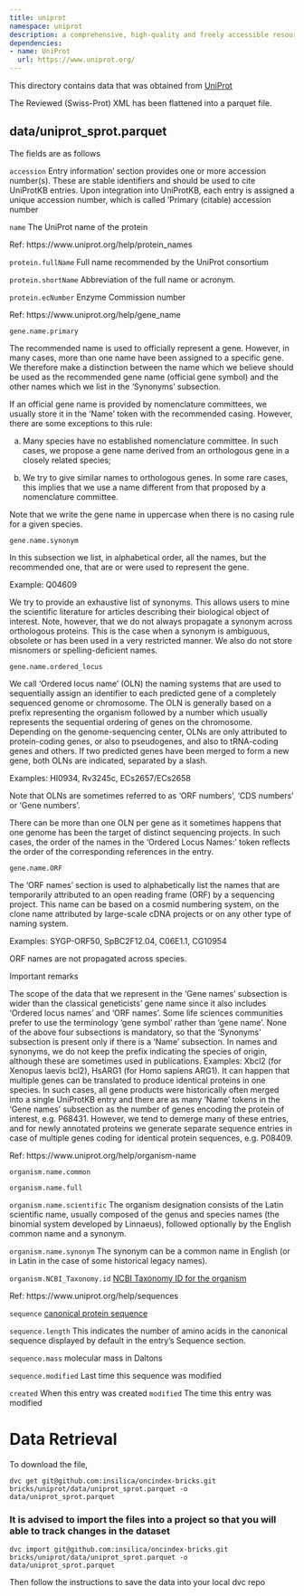 ```yaml
---
title: uniprot
namespace: uniprot
description: a comprehensive, high-quality and freely accessible resource of protein sequence and functional information.
dependencies:
- name: UniProt
  url: https://www.uniprot.org/
---
```


This directory contains data that was obtained from [UniProt](https://www.uniprot.org)

The Reviewed (Swiss-Prot) XML has been flattened into a parquet file. 

## data/uniprot_sprot.parquet

The fields are as follows

`accession`
Entry information' section provides one or more accession number(s). 
These are stable identifiers and should be used to cite UniProtKB entries. 
Upon integration into UniProtKB, each entry is assigned a unique accession number, 
which is called 'Primary (citable) accession number

`name`
The UniProt name of the protein

Ref: https://www.uniprot.org/help/protein_names

`protein.fullName`
Full name recommended by the UniProt consortium

`protein.shortName`
Abbreviation of the full name or acronym.

`protein.ecNumber`
Enzyme Commission number

Ref: https://www.uniprot.org/help/gene_name

`gene.name.primary`

The recommended name is used to officially represent a gene. However, in many cases, more than one name have been assigned to a specific gene. We therefore make a distinction between the name which we believe should be used as the recommended gene name (official gene symbol) and the other names which we list in the 'Synonyms' subsection.

If an official gene name is provided by nomenclature committees, we usually store it in the 'Name' token with the recommended casing. However, there are some exceptions to this rule:

a) Many species have no established nomenclature committee. In such cases, we propose a gene name derived from an orthologous gene in a closely related species;

b) We try to give similar names to orthologous genes. In some rare cases, this implies that we use a name different from that proposed by a nomenclature committee.

Note that we write the gene name in uppercase when there is no casing rule for a given species.

`gene.name.synonym`

In this subsection we list, in alphabetical order, all the names, but the recommended one, that are or were used to represent the gene.

Example: Q04609

We try to provide an exhaustive list of synonyms. This allows users to mine the scientific literature for articles describing their biological object of interest. Note, however, that we do not always propagate a synonym across orthologous proteins. This is the case when a synonym is ambiguous, obsolete or has been used in a very restricted manner. We also do not store misnomers or spelling-deficient names.

`gene.name.ordered_locus`

We call 'Ordered locus name' (OLN) the naming systems that are used to sequentially assign an identifier to each predicted gene of a completely sequenced genome or chromosome. The OLN is generally based on a prefix representing the organism followed by a number which usually represents the sequential ordering of genes on the chromosome. Depending on the genome-sequencing center, OLNs are only attributed to protein-coding genes, or also to pseudogenes, and also to tRNA-coding genes and others. If two predicted genes have been merged to form a new gene, both OLNs are indicated, separated by a slash.

Examples: HI0934, Rv3245c, ECs2657/ECs2658

Note that OLNs are sometimes referred to as 'ORF numbers', 'CDS numbers' or 'Gene numbers'.

There can be more than one OLN per gene as it sometimes happens that one genome has been the target of distinct sequencing projects. In such cases, the order of the names in the 'Ordered Locus Names:' token reflects the order of the corresponding references in the entry.

`gene.name.ORF`

The 'ORF names' section is used to alphabetically list the names that are temporarily attributed to an open reading frame (ORF) by a sequencing project. This name can be based on a cosmid numbering system, on the clone name attributed by large-scale cDNA projects or on any other type of naming system.

Examples: SYGP-ORF50, SpBC2F12.04, C06E1.1, CG10954

ORF names are not propagated across species.

Important remarks

The scope of the data that we represent in the 'Gene names' subsection is wider than the classical geneticists' gene name since it also includes 'Ordered locus names' and 'ORF names'.
Some life sciences communities prefer to use the terminology 'gene symbol' rather than 'gene name'.
None of the above four subsections is mandatory, so that the 'Synonyms' subsection is present only if there is a 'Name' subsection.
In names and synonyms, we do not keep the prefix indicating the species of origin, although these are sometimes used in publications.
Examples: Xbcl2 (for Xenopus laevis bcl2), HsARG1 (for Homo sapiens ARG1).
It can happen that multiple genes can be translated to produce identical proteins in one species. In such cases, all gene products were historically often merged into a single UniProtKB entry and there are as many 'Name' tokens in the 'Gene names' subsection as the number of genes encoding the protein of interest, e.g. P68431.
However, we tend to demerge many of these entries, and for newly annotated proteins we generate separate sequence entries in case of multiple genes coding for identical protein sequences, e.g. P08409.

Ref: https://www.uniprot.org/help/organism-name

`organism.name.common`

`organism.name.full`

`organism.name.scientific`
The organism designation consists of the Latin scientific name, usually composed of the genus and species names (the binomial system developed by Linnaeus), followed optionally by the English common name and a synonym.

`organism.name.synonym`
The synonym can be a common name in English (or in Latin in the case of some historical legacy names).

`organism.NCBI_Taxonomy.id` [NCBI Taxonomy ID for the organism](https://www.ncbi.nlm.nih.gov/taxonomy)

Ref: https://www.uniprot.org/help/sequences

`sequence` [canonical protein sequence](https://www.uniprot.org/help/canonical_and_isoforms)

`sequence.length`
This indicates the number of amino acids in the canonical sequence displayed by default in the entry's Sequence section.

`sequence.mass`
molecular mass in Daltons

`sequence.modified`
Last time this sequence was modified

`created`
When this entry was created
`modified`
The time this entry was modified

# Data Retrieval

To download the file,
```
dvc get git@github.com:insilica/oncindex-bricks.git bricks/uniprot/data/uniprot_sprot.parquet -o data/uniprot_sprot.parquet
```

### It is advised to import the files into a project so that you will able to track changes in the dataset
```
dvc import git@github.com:insilica/oncindex-bricks.git bricks/uniprot/data/uniprot_sprot.parquet -o data/uniprot_sprot.parquet
```

Then follow the instructions to save the data into your local dvc repo
